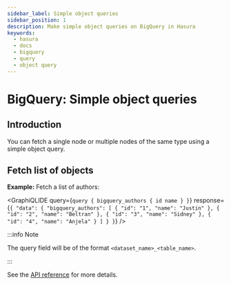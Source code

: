 ```yaml
---
sidebar_label: Simple object queries
sidebar_position: 1
description: Make simple object queries on BigQuery in Hasura
keywords:
  - hasura
  - docs
  - bigquery
  - query
  - object query
---
```



# BigQuery: Simple object queries

## Introduction

You can fetch a single node or multiple nodes of the same type using a simple object query.

## Fetch list of objects

**Example:** Fetch a list of authors:

<GraphiQLIDE
  query={`query {
  bigquery_authors {
    id
    name
  }
}`}
  response={`{
  "data": {
    "bigquery_authors": [
      {
        "id": "1",
        "name": "Justin"
      },
      {
        "id": "2",
        "name": "Beltran"
      },
      {
        "id": "3",
        "name": "Sidney"
      },
      {
        "id": "4",
        "name": "Anjela"
      }
    ]
  }
}`}
/>

:::info Note

The query field will be of the format `<dataset_name>_<table_name>`.

:::

See the [API reference](/api-reference/graphql-api/query.mdx#simpleobject) for more details.
